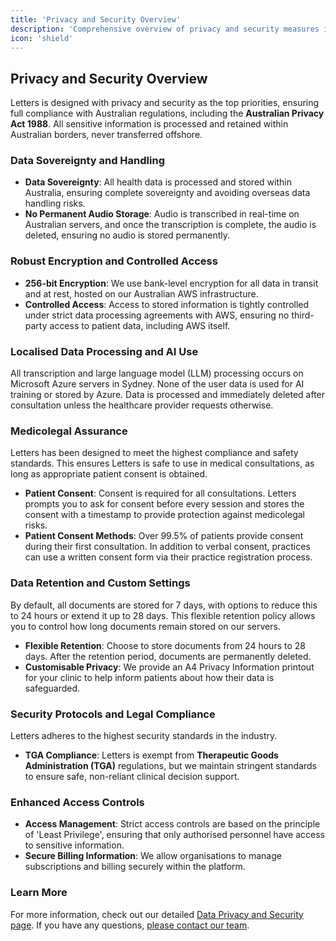 ```yaml
---
title: 'Privacy and Security Overview'  
description: 'Comprehensive overview of privacy and security measures in Letters'  
icon: 'shield'  
---
```


## Privacy and Security Overview

Letters is designed with privacy and security as the top priorities, ensuring full compliance with Australian regulations, including the **Australian Privacy Act 1988**. All sensitive information is processed and retained within Australian borders, never transferred offshore.

### Data Sovereignty and Handling

- **Data Sovereignty**: All health data is processed and stored within Australia, ensuring complete sovereignty and avoiding overseas data handling risks.
- **No Permanent Audio Storage**: Audio is transcribed in real-time on Australian servers, and once the transcription is complete, the audio is deleted, ensuring no audio is stored permanently.

### Robust Encryption and Controlled Access

- **256-bit Encryption**: We use bank-level encryption for all data in transit and at rest, hosted on our Australian AWS infrastructure.
- **Controlled Access**: Access to stored information is tightly controlled under strict data processing agreements with AWS, ensuring no third-party access to patient data, including AWS itself.

### Localised Data Processing and AI Use

All transcription and large language model (LLM) processing occurs on Microsoft Azure servers in Sydney. None of the user data is used for AI training or stored by Azure. Data is processed and immediately deleted after consultation unless the healthcare provider requests otherwise.

### Medicolegal Assurance

Letters has been designed to meet the highest compliance and safety standards. This ensures Letters is safe to use in medical consultations, as long as appropriate patient consent is obtained.

- **Patient Consent**: Consent is required for all consultations. Letters prompts you to ask for consent before every session and stores the consent with a timestamp to provide protection against medicolegal risks.
- **Patient Consent Methods**: Over 99.5% of patients provide consent during their first consultation. In addition to verbal consent, practices can use a written consent form via their practice registration process.

### Data Retention and Custom Settings

By default, all documents are stored for 7 days, with options to reduce this to 24 hours or extend it up to 28 days. This flexible retention policy allows you to control how long documents remain stored on our servers.

- **Flexible Retention**: Choose to store documents from 24 hours to 28 days. After the retention period, documents are permanently deleted.
- **Customisable Privacy**: We provide an A4 Privacy Information printout for your clinic to help inform patients about how their data is safeguarded. 

### Security Protocols and Legal Compliance

Letters adheres to the highest security standards in the industry.

- **TGA Compliance**: Letters is exempt from **Therapeutic Goods Administration (TGA)** regulations, but we maintain stringent standards to ensure safe, non-reliant clinical decision support.

### Enhanced Access Controls

- **Access Management**: Strict access controls are based on the principle of 'Least Privilege', ensuring that only authorised personnel have access to sensitive information.
- **Secure Billing Information**: We allow organisations to manage subscriptions and billing securely within the platform.

### Learn More

For more information, check out our detailed [Data Privacy and Security page](https://letters.app/privacy). If you have any questions, [please contact our team](mailto:support@letters.app.).